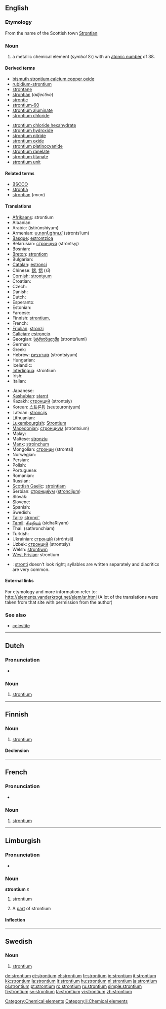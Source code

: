 {{also|Strontium}}
==English==

{{elements|Sr|rubidium|Rb|yttrium|Y}}

===Etymology===
From the name of the Scottish town [[w:Strontian|Strontian]]

===Noun===
{{en-noun|-}}
{{wikipedia}}

# a metallic chemical element (''symbol'' Sr) with an [[atomic number]] of 38.

====Derived terms====
{{top2}}
* [[bismuth strontium calcium copper oxide]]
* [[rubidium-strontium]]
* [[strontane]]
* [[strontian]] (''adjective'')
* [[strontic]]
* [[strontium-90]]
* [[strontium aluminate]]
* [[strontium chloride]]
{{mid2}}
* [[strontium chloride hexahydrate]]
* [[strontium hydroxide]]
* [[strontium nitride]]
* [[strontium oxide]]
* [[strontium platinocyanide]]
* [[strontium ranelate]]
* [[strontium titanate]]
* [[strontium unit]]
{{bottom}}

====Related terms====
* [[BSCCO]]
* [[strontia]]
* [[strontian]] (''noun'')

====Translations====
{{trans-top|chemical element}}
* [[Afrikaans]]: strontium
* Albanian: {{t-|sq|stroncium|xs=Albanian}}
* Arabic: {{Arab|[[سترانشيوم]]}} (istirúnshiyum) {{m}}
* Armenian: [[ստրոնցիում]] (stronts‘ium)
* [[Basque]]: [[estrontzioa]]
* Belarusian: [[стронцый]] (stróntsyj) {{m}}
* Bosnian: {{t-|bs|stroncij}}
* [[Breton]]: [[strontiom]]
* Bulgarian: {{t-|bg|стронций|m|tr=stróntsij}}
* [[Catalan]]: [[estronci]]
* Chinese: [[鍶]], [[锶]] (sī)
* [[Cornish]]: [[strontyum]]
* Croatian: {{t+|hr|stroncij}}
* Czech: {{t+|cs|stroncium}}
* Danish: {{t-|da|strontium}}
* Dutch: {{t+|nl|strontium|n}}
* Esperanto: {{t+|eo|stroncio|xs=Esperanto}}
* Estonian: {{t-|et|strontsium}}
* Faroese: {{t-|fo|strontium|xs=Faroese}}
* Finnish: [[strontium,]]
* French: {{t+|fr|strontium|m}}
* [[Friulian]]: [[stronzi]]
* [[Galician]]: [[estroncio]]
* Georgian: [[სტრონციუმი]] (stronts‘iumi)
* German: {{t+|de|Strontium|n}}
* Greek: {{t+|el|στρόντιο|n|tr=stróndio}}
* Hebrew: [[סטרונציום]] (strontsiyum)
* Hungarian: {{t+|hu|stroncium}}
* Icelandic: {{t+|is|strontín}}
* [[Interlingua]]: strontium
* Irish: {{t+|ga|strointiam|xs=Irish}}
* Italian: {{t+|it|stronzio|m}}
{{trans-mid}}
* Japanese: {{t+|ja|ストロンチウム|tr=sutoronchiumu}}
* [[Kashubian]]: [[starnt]]
* Kazakh: [[стронций]] (strontsiy)
* Korean: [[스트론튬]] (seuteurontyum)
* Latvian: [[stroncijs]]
* Lithuanian: {{t+|lt|stroncis|xs=Lithuanian}}
* [[Luxembourgish]]: [[Strontium]]
* [[Macedonian]]: [[стронциум]] (stróntsium) {{m}}
* Malay: {{t-|ms|strontium|xs=Malay}}
* Maltese: [[stronzju]]
* [[Manx]]: [[stroinçhum]]
* Mongolian: [[стронци]] (strontsi)
* Norwegian: {{t-|no|strontium}}
* Persian: {{t|fa|استرونسیم|tr=astrwnsym|xs=Persian}}
* Polish: {{t+|pl|stront|m}}
* Portuguese: {{t+|pt|estrôncio|m}}
* Romanian: {{t+|ro|stronţiu|n}}
* Russian: {{t+|ru|стронций|m|tr=stróntsij}}
* [[Scottish Gaelic]]: [[strointiam]]
* Serbian: [[стронциjум]] ([[stroncijum]]) {{m}}
* Slovak: {{t-|sk|stroncium}}
* Slovene: {{t+|sl|stroncij}}
* Spanish: {{t+|es|estroncio|m}}
* Swedish: {{t+|sv|strontium|n}}
* [[Tajik]]: [[stronci']]
* [[Tamil]]: [[சிதறியம்]] (sidhaRiyam)
* Thai: {{Thai|[[สทรอนเชียม]]}} (sathronchiam)
* Turkish: {{t+|tr|stronsiyum}}
* Ukrainian: [[стронцiй]] (stróntsij) {{m}}
* Uzbek: [[стронций]] (strontsiy)
* Welsh: [[strontiwm]]
* [[West Frisian]]: strontium
{{trans-bottom}}

{{checktrans}}

* {{ttbc|Vietnamese}}: [[stronti]] doesn't look right; syllables are written separately and diacritics are very common.

====External links====
For etymology and more information refer to:
http://elements.vanderkrogt.net/elem/sr.html
(A lot of the translations were taken from that site with permission from the author)

===See also===
* [[celestite]]

[[Category:Chemical elements]]

----

==Dutch==
{{wikipedia|lang=nl}}

===Pronunciation===
* {{audio|Nl-strontium.ogg|Audio}}

===Noun===
{{infl|nl|noun|g=n}}

# {{chemical element|lang=nl}} [[strontium#English|strontium]]

----

==Finnish==
{{wikipedia|lang=fi}}

===Noun===
{{infl|fi|noun}}

# {{element|lang=fi}} [[#English|strontium]]

====Declension====
{{fi-decl-risti|strontium}}

----
==French==
{{wikipedia|lang=fr}}

===Pronunciation===
* {{IPA|lang=fr|/stʁɔ̃.sjɔm/}}

===Noun===
{{fr-noun-unc|m}}

# {{chemical element|lang=fr}} [[#English|strontium]]

----

==Limburgish==

===Pronunciation===
* {{IPA|[ˈstro˦nʃɔ˧m]|lang=li}}

===Noun===
'''strontium''' ''n''

# {{uncountable|lang=li}} [[strontium#English|strontium]]
# A [[part]] of strontium

====Inflection====
{{li-noun-um|stronti}}

[[Category:li:Chemical elements]]

----

==Swedish==
{{wikipedia|lang=sv}}

===Noun===
{{infl|sv|noun|g=n}}
{{sv-noun-unc-n|2=strontiumet}}

# {{context|chemical element|lang=sv}} [[#English|strontium]]

[[de:strontium]]
[[et:strontium]]
[[el:strontium]]
[[fr:strontium]]
[[io:strontium]]
[[it:strontium]]
[[kk:strontium]]
[[la:strontium]]
[[lt:strontium]]
[[hu:strontium]]
[[nl:strontium]]
[[ja:strontium]]
[[pl:strontium]]
[[pt:strontium]]
[[ro:strontium]]
[[ru:strontium]]
[[simple:strontium]]
[[fi:strontium]]
[[sv:strontium]]
[[ta:strontium]]
[[vi:strontium]]
[[zh:strontium]]